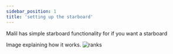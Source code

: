 ```yaml
---
sidebar_position: 1
title: 'setting up the starboard'
---
```


Malil has simple starboard functionality for if you want a starboard

Image explaining how it works.
![ranks](../../static/img/guides/starboard/starboard.png)
